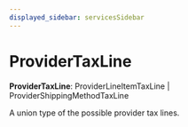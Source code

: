 ```yaml
---
displayed_sidebar: servicesSidebar
---
```



# ProviderTaxLine

 **ProviderTaxLine**: ProviderLineItemTaxLine \| ProviderShippingMethodTaxLine

A union type of the possible provider tax lines.
